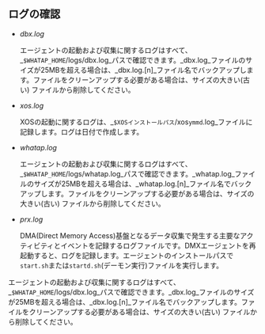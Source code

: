 ## ログの確認

<Xclude product="mssql,oracle-pro,mssql-v1">

- _dbx.log_

  エージェントの起動および収集に関するログはすべて、_`$WHATAP_HOME`/logs/dbx.log_パスで確認できます。_dbx.log_ファイルのサイズが25MBを超える場合は、_dbx.log.[n]_ファイル名でバックアップします。ファイルをクリーンアップする必要がある場合は、サイズの大きい(古い) ファイルから削除してください。

- _xos.log_

  XOSの起動に関するログは、_`$XOSインストールパス`/xos`ymmd`.log_ファイルに記録します。ログは日付で作成します。

</Xclude>

<InDoc product="oracle-pro">

- _whatap.log_

  エージェントの起動および収集に関するログはすべて、_`$WHATAP_HOME`/logs/whatap.log_パスで確認できます。_whatap.log_ファイルのサイズが25MBを超える場合は、_whatap.log.[n]_ファイル名でバックアップします。ファイルをクリーンアップする必要がある場合は、サイズの大きい(古い) ファイルから削除してください。

- _prx.log_

  DMA(Direct Memory Access)基盤となるデータ収集で発生する主要なアクティビティとイベントを記録するログファイルです。DMXエージェントを再起動すると、ログを記録します。エージェントのインストールパスで`start.sh`または`startd.sh`(デーモン実行)ファイルを実行します。

</InDoc>

<InDoc product="mssql,mssql-v1">

エージェントの起動および収集に関するログはすべて、_`$WHATAP_HOME`/logs/dbx.log_パスで確認できます。_dbx.log_ファイルのサイズが25MBを超える場合は、_dbx.log.[n]_ファイル名でバックアップします。ファイルをクリーンアップする必要がある場合は、サイズの大きい(古い) ファイルから削除してください。

</InDoc>
